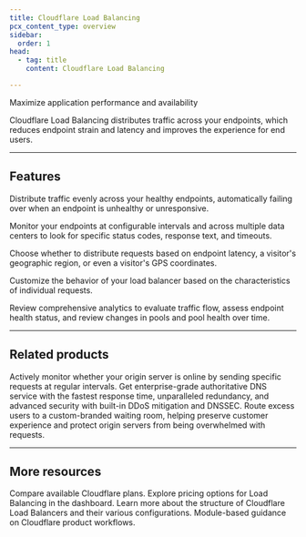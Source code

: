 ```yaml
---
title: Cloudflare Load Balancing
pcx_content_type: overview
sidebar:
  order: 1
head:
  - tag: title
    content: Cloudflare Load Balancing

---
```



<Description>

Maximize application performance and availability
</Description>

<Plan id="traffic.load_balancing.properties.availability.summary" />

Cloudflare Load Balancing distributes traffic across your <GlossaryTooltip term="endpoint" link="/glossary/?term=endpoint">endpoints</GlossaryTooltip>, which reduces endpoint strain and latency and improves the experience for end users.

<Render file="non-contract-enablement" product="fundamentals" />

***

## Features

<Feature header="Load balancing and failover" href="/load-balancing/load-balancers/">

Distribute traffic evenly across your healthy endpoints, automatically failing over when an endpoint is unhealthy or unresponsive.


</Feature>

<Feature header="Active monitoring" href="/load-balancing/monitors/">

Monitor your endpoints at configurable intervals and across multiple data centers to look for specific status codes, response text, and timeouts.


</Feature>

<Feature header="Intelligent routing" href="/load-balancing/understand-basics/traffic-steering/">

Choose whether to distribute requests based on endpoint latency, a visitor's geographic region, or even a visitor's GPS coordinates.


</Feature>

<Feature header="Custom rules" href="/load-balancing/additional-options/load-balancing-rules/">

Customize the behavior of your load balancer based on the characteristics of individual requests.


</Feature>

<Feature header="Analytics" href="/load-balancing/reference/load-balancing-analytics/">

Review comprehensive analytics to evaluate traffic flow, assess endpoint health status, and review changes in pools and pool health over time.


</Feature>

***

## Related products

<RelatedProduct header="Standalone Health Checks" href="/health-checks/" product="health-checks">
Actively monitor whether your origin server is online by sending specific requests at regular intervals.
</RelatedProduct>

<RelatedProduct header="DNS" href="/dns/" product="dns">
Get enterprise-grade authoritative DNS service with the fastest response time, unparalleled redundancy, and advanced security with built-in DDoS mitigation and DNSSEC.
</RelatedProduct>

<RelatedProduct header="Waiting Room" href="/waiting-room/" product="waiting-room">
Route excess users to a custom-branded waiting room, helping preserve customer experience and protect origin servers from being overwhelmed with requests.
</RelatedProduct>

***

## More resources

<CardGrid>

<LinkTitleCard title="Plans" href="https://www.cloudflare.com/plans/#overview" icon="document">
Compare available Cloudflare plans.
</LinkTitleCard>

<LinkTitleCard title="Pricing" href="https://dash.cloudflare.com/?to=/:account/:zone/traffic/load-balancing/" icon="seti:shell">
Explore pricing options for Load Balancing in the dashboard.
</LinkTitleCard>

<LinkTitleCard title="Reference Architecture" href="/reference-architecture/architectures/load-balancing/" icon="pen">
Learn more about the structure of Cloudflare Load Balancers and their various configurations.
</LinkTitleCard>

<LinkTitleCard title="Learning Paths" href="/learning-paths/" icon="open-book">
Module-based guidance on Cloudflare product workflows.
</LinkTitleCard>

</CardGrid>
